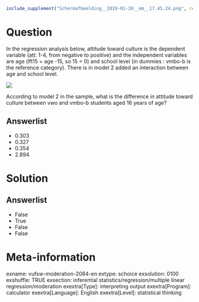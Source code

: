 ```r
include_supplement("Schermafbeelding__2019-01-30__om__17.45.24.png", recursive = TRUE)
```

Question
========
In the regression analysis below, attitude toward culture is the dependent variable (att: 1-4, from negative to positive) and the independent variables are age (lft15 = age -15, so 15 = 0) and school level (in dummies : vmbo-b is the reference category). There is in model 2 added an interaction between age and school level.  
  
![](Schermafbeelding__2019-01-30__om__17.45.24.png)
  
According to model 2 in the sample, what is the difference in attitude toward culture between vwo and vmbo-b students aged 16 years of age?

Answerlist
----------
* 0.303
* 0.327
* 0.354
* 2.894

Solution
========

Answerlist
----------
* False
* True
* False
* False

Meta-information
================
exname: vufsw-moderation-2084-en
extype: schoice
exsolution: 0100
exshuffle: TRUE
exsection: inferential statistics/regression/multiple linear regression/moderation
exextra[Type]: interpreting output
exextra[Program]: calculator
exextra[Language]: English
exextra[Level]: statistical thinking

